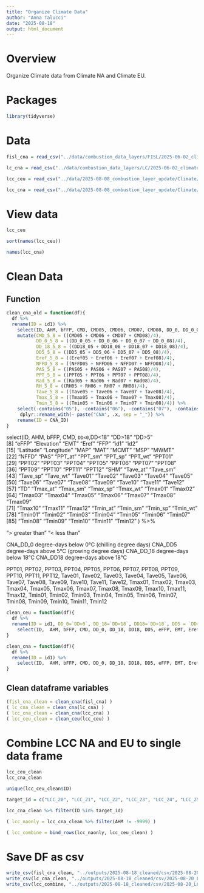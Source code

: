```yaml
---
title: "Organize Climate Data"
author: "Anna Talucci"
date: "2025-08-18"
output: html_document
---
```




# Overview

Organize Climate data from Climate NA and Climate EU. 

# Packages

```r
library(tidyverse)
```

# Data

```r
fisl_cna = read_csv("../data/combustion_data_layers/FISL/2025-06-02_climateNA_FISL_Normal_1981_2010MSY.csv")

lc_cna = read_csv("../data/combustion_data_layers/LC/2025-06-02_climateNA_LC_Normal_1981_2010MSY.csv")

lcc_ceu = read_csv("../data/2025-08-08_combustion_layer_update/Climate/2025-08-18_climateEU_LCC_Normal_1981_2010MSY.csv")

lcc_cna = read_csv("../data/2025-08-08_combustion_layer_update/Climate/2025-06-02_climateNA_LCC_Normal_1981_2010MSY.csv")
```

# View data

```r
lcc_ceu
```

```r
sort(names(lcc_ceu))
```

```r
names(lcc_cna)
```
# Clean Data

## Function

```r
clean_cna_old = function(df){
  df %>% 
  rename(ID = id1) %>%
    select(ID, AHM, bFFP, CMD, CMD05, CMD06, CMD07, CMD08, DD_0, DD_0_05, DD_0_06, DD_0_07, DD_0_08, DD_18, DD18_05, DD18_06, DD18_07, DD18_08, DD18, DD18_sm, DD18_05, DD18_06, DD18_07, DD18_08, DD5, DD5_05, DD5_06, DD5_07, DD5_08, eFFP, EMT, Eref, Eref05, Eref06, Eref07, Eref08, EXT, FFP, MAP, MAR, MAT, MCMT, MSP, MWMT, NFFD, NFFD05, NFFD06, NFFD07, NFFD08, PAS, PAS05, PAS06, PAS07, PAS08, PPT05, PPT06, PPT07, PPT08, Rad05, Rad06, Rad07, Rad08, RH, RH05, RH06, RH07, RH08, SHM, Tave05, Tave06, Tave07, Tave08, TD, Tmax05, Tmax06, Tmax07, Tmax08, Tmin05, Tmin06, Tmin07, Tmin08) %>%
    mutate(CMD_5_8 = ((CMD05 + CMD06 + CMD07 + CMD08)/4),
           DD_0_5_8 = ((DD_0_05 + DD_0_06 + DD_0_07 + DD_0_08)/4),
           DD_18_5_8 = ((DD18_05 + DD18_06 + DD18_07 + DD18_08)/4),
           DD5_5_8 = ((DD5_05 + DD5_06 + DD5_07 + DD5_08)/4),
           Eref_5_8 = ((Eref05 + Eref06 + Eref07 + Eref08)/4),
           NFFD_5_8 = ((NFFD05 + NFFD06 + NFFD07 + NFFD08)/4),
           PAS_5_8 = ((PAS05 + PAS06 + PAS07 + PAS08)/4),
           PPT_5_8 = ((PPT05 + PPT06 + PPT07 + PPT08)/4),
           Rad_5_8 = ((Rad05 + Rad06 + Rad07 + Rad08)/4), 
           RH_5_8 = ((RH05 + RH06 + RH07 + RH08)/4),
           Tave_5_8 = ((Tave05 + Tave06 + Tave07 + Tave08)/4),
           Tmax_5_8 = ((Tmax05 + Tmax06 + Tmax07 + Tmax08)/4),
           Tmin_5_8 = ((Tmin05 + Tmin06 + Tmin07 + Tmin08)/4)) %>%
    select(-contains("05"), -contains("06"), -contains("07"), -contains("08")) %>%
     dplyr::rename_with(~ paste("CNA", .x, sep = "_")) %>%
    rename(ID = CNA_ID)
}
```
select(ID,  AHM, bFFP, CMD, `DD<0`,DD<18"     "DD>18"     "DD>5"     
 [8] "eFFP"      "Elevation" "EMT"       "Eref"      "FFP"       "id1"       "id2"      
[15] "Latitude"  "Longitude" "MAP"       "MAT"       "MCMT"      "MSP"       "MWMT"     
[22] "NFFD"      "PAS"       "PPT_at"    "PPT_sm"    "PPT_sp"    "PPT_wt"    "PPT01"    
[29] "PPT02"     "PPT03"     "PPT04"     "PPT05"     "PPT06"     "PPT07"     "PPT08"    
[36] "PPT09"     "PPT10"     "PPT11"     "PPT12"     "SHM"       "Tave_at"   "Tave_sm"  
[43] "Tave_sp"   "Tave_wt"   "Tave01"    "Tave02"    "Tave03"    "Tave04"    "Tave05"   
[50] "Tave06"    "Tave07"    "Tave08"    "Tave09"    "Tave10"    "Tave11"    "Tave12"   
[57] "TD"        "Tmax_at"   "Tmax_sm"   "Tmax_sp"   "Tmax_wt"   "Tmax01"    "Tmax02"   
[64] "Tmax03"    "Tmax04"    "Tmax05"    "Tmax06"    "Tmax07"    "Tmax08"    "Tmax09"   
[71] "Tmax10"    "Tmax11"    "Tmax12"    "Tmin_at"   "Tmin_sm"   "Tmin_sp"   "Tmin_wt"  
[78] "Tmin01"    "Tmin02"    "Tmin03"    "Tmin04"    "Tmin05"    "Tmin06"    "Tmin07"   
[85] "Tmin08"    "Tmin09"    "Tmin10"    "Tmin11"    "Tmin12"  ) %>%

"> greater than"
"< less than"

CNA_DD_0	degree-days below 0°C (chilling degree days)
CNA_DD5	degree-days above 5°C (growing degree days)
CNA_DD_18	degree-days below 18°C
CNA_DD18	degree-days above 18°C

PPT01, PPT02, PPT03, PPT04, PPT05, PPT06, PPT07, PPT08, PPT09, PPT10, PPT11, PPT12,
Tave01, Tave02, Tave03, Tave04, Tave05, Tave06, Tave07, Tave08, Tave09, Tave10, Tave11, Tave12,
Tmax01, Tmax02, Tmax03, Tmax04, Tmax05, Tmax06, Tmax07, Tmax08, Tmax09, Tmax10, Tmax11, Tmax12,
Tmin01, Tmin02, Tmin03, Tmin04, Tmin05, Tmin06, Tmin07, Tmin08, Tmin09, Tmin10, Tmin11, Tmin12

```r
clean_ceu = function(df){
  df %>% 
  rename(ID = id1, DD_0=`DD<0`, DD_18=`DD<18`, DD18=`DD>18`, DD5 = `DD>5`) %>%
    select(ID,  AHM, bFFP, CMD, DD_0, DD_18, DD18, DD5, eFFP, EMT, Eref, FFP, MAP, MAT, MCMT, MSP, MWMT, NFFD, PAS, PPT_at, PPT_sm, PPT_sp, PPT_wt,  SHM, Tave_at, Tave_sm, Tave_sp, Tave_wt,  TD, Tmax_at, Tmax_sm, Tmax_sp, Tmax_wt,  Tmin_at, Tmin_sm, Tmin_sp, Tmin_wt)
}

clean_cna = function(df){
  df %>% 
  rename(ID = id1) %>%
    select(ID,  AHM, bFFP, CMD, DD_0, DD_18, DD18, DD5, eFFP, EMT, Eref, FFP, MAP, MAT, MCMT, MSP, MWMT, NFFD, PAS, PPT_at, PPT_sm, PPT_sp, PPT_wt,  SHM, Tave_at, Tave_sm, Tave_sp, Tave_wt,  TD, Tmax_at, Tmax_sm, Tmax_sp, Tmax_wt,  Tmin_at, Tmin_sm, Tmin_sp, Tmin_wt)
}
```

## Clean dataframe variables

```r
(fisl_cna_clean = clean_cna(fisl_cna) )
( lc_cna_clean = clean_cna(lc_cna) )
( lcc_cna_clean = clean_cna(lcc_cna) )
( lcc_ceu_clean = clean_ceu(lcc_ceu) )
```
# Combine LCC NA and EU to single data frame

```r
lcc_ceu_clean
lcc_cna_clean
```
```r
unique(lcc_ceu_clean$ID)
```

```r
target_id = c("LCC_20", "LCC_21", "LCC_22", "LCC_23", "LCC_24", "LCC_25", "LCC_26", "LCC_27", "LCC_28", "LCC_29", "LCC_55", "LCC_56", "LCC_57", "LCC_58", "LCC_59", "LCC_60", "LCC_61", "LCC_62", "LCC_63", "LCC_64")
```

```r
lcc_cna_clean %>% filter(ID %in% target_id)
```
```r
( lcc_naonly = lcc_cna_clean %>% filter(AHM != -9999) )
```
```r
( lcc_combine = bind_rows(lcc_naonly, lcc_ceu_clean) )
```

# Save DF as csv

```r
write_csv(fisl_cna_clean, "../outputs/2025-08-18_cleaned/csv/2025-08-20_Fisl_ClimateNormals.csv")
write_csv(lc_cna_clean, "../outputs/2025-08-18_cleaned/csv/2025-08-20_LC_ClimateNormals.csv")
write_csv(lcc_combine, "../outputs/2025-08-18_cleaned/csv/2025-08-20_LCC_ClimateNormals.csv")
```